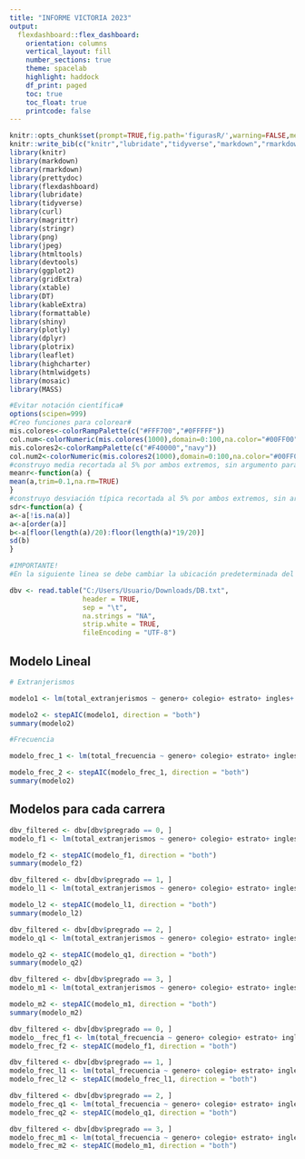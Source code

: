 ---
title: "INFORME VICTORIA 2023"
output: 
  flexdashboard::flex_dashboard:
    orientation: columns
    vertical_layout: fill
    number_sections: true
    theme: spacelab
    highlight: haddock
    df_print: paged
    toc: true
    toc_float: true
    printcode: false
---

```{r setup, include=FALSE}
knitr::opts_chunk$set(prompt=TRUE,fig.path='figurasR/',warning=FALSE,message=FALSE,fig.pos="H",fig.align="center",cache=FALSE,collapse=TRUE,comment="#>")
knitr::write_bib(c("knitr","lubridate","tidyverse","markdown","rmarkdown","curl","ggplot2","flexdashboard","htmlwidgets","png","jpeg","htmltools","devtools","highcharter","plotly","dplyr","xtable","stringr","DT","magrittr","kableExtra","prettydoc","formattable","leaflet","shiny","data.table","mosaic","gridExtra","plotrix"))
library(knitr)
library(markdown)
library(rmarkdown)
library(prettydoc)
library(flexdashboard)
library(lubridate)
library(tidyverse)
library(curl)
library(magrittr)
library(stringr)
library(png)
library(jpeg)
library(htmltools)
library(devtools)
library(ggplot2)
library(gridExtra)
library(xtable)
library(DT)
library(kableExtra)
library(formattable)
library(shiny)
library(plotly)
library(dplyr)
library(plotrix)
library(leaflet)
library(highcharter)
library(htmlwidgets)
library(mosaic)
library(MASS)
```

```{r include=FALSE,results='asis',echo=FALSE}
#Evitar notación científica#
options(scipen=999)
#Creo funciones para colorear#
mis.colores<-colorRampPalette(c("#FFF700","#0FFFFF"))
col.num<-colorNumeric(mis.colores(1000),domain=0:100,na.color="#00FF00",alpha=0.5,reverse=F)
mis.colores2<-colorRampPalette(c("#F40000","navy"))
col.num2<-colorNumeric(mis.colores2(1000),domain=0:100,na.color="#00FF00",alpha=0.5,reverse=F)
#construyo media recortada al 5% por ambos extremos, sin argumento para componer con funciones que no lo piden#
meanr<-function(a) {
mean(a,trim=0.1,na.rm=TRUE)
}
#construyo desviación típica recortada al 5% por ambos extremos, sin argumento para componer con funciones que no lo piden#
sdr<-function(a) {
a<-a[!is.na(a)]
a<-a[order(a)]
b<-a[floor(length(a)/20):floor(length(a)*19/20)]
sd(b)
}
```

```{r include=FALSE,results='asis',echo=FALSE}

#IMPORTANTE! 
#En la siguiente linea se debe cambiar la ubicación predeterminada del archivo por la que tenga en el computador de quien corre el codigo

dbv <- read.table("C:/Users/Usuario/Downloads/DB.txt", 
                  header = TRUE, 
                  sep = "\t", 
                  na.strings = "NA", 
                  strip.white = TRUE, 
                  fileEncoding = "UTF-8")
```

## Modelo Lineal

```{r include=FALSE,results='asis',echo=FALSE}
# Extranjerismos

modelo1 <- lm(total_extranjerismos ~ genero+ colegio+ estrato+ ingles+ curso +pregrado+ semestre+uso_carrera+ frecuencia_ocio+	frecuencia_academico+ medio+razon1+	razon2+	razon3+	razon4+	razon5+	razon6+	razon7, data = dbv)

modelo2 <- stepAIC(modelo1, direction = "both") 
summary(modelo2)

```

```{r include=FALSE,results='asis',echo=FALSE}
#Frecuencia

modelo_frec_1 <- lm(total_frecuencia ~ genero+ colegio+ estrato+ ingles+ curso +pregrado+ semestre+uso_carrera+ frecuencia_ocio+	frecuencia_academico+ medio+razon1+	razon2+	razon3+	razon4+	razon5+	razon6+	razon7, data = dbv)

modelo_frec_2 <- stepAIC(modelo_frec_1, direction = "both") 
summary(modelo2)

```



## Modelos para cada carrera


```{r include=FALSE,results='asis',echo=FALSE}
dbv_filtered <- dbv[dbv$pregrado == 0, ]
modelo_f1 <- lm(total_extranjerismos ~ genero+ colegio+ estrato+ ingles+ curso +pregrado+ semestre+uso_carrera+ frecuencia_ocio+	frecuencia_academico+ medio+razon1+	razon2+	razon3+	razon4+	razon5+	razon6+	razon7, data = dbv_filtered)

modelo_f2 <- stepAIC(modelo_f1, direction = "both") 
summary(modelo_f2)

dbv_filtered <- dbv[dbv$pregrado == 1, ]
modelo_l1 <- lm(total_extranjerismos ~ genero+ colegio+ estrato+ ingles+ curso +pregrado+ semestre+uso_carrera+ frecuencia_ocio+	frecuencia_academico+ medio+razon1+	razon2+	razon3+	razon4+	razon5+	razon6+	razon7, data = dbv_filtered)

modelo_l2 <- stepAIC(modelo_l1, direction = "both") 
summary(modelo_l2)

dbv_filtered <- dbv[dbv$pregrado == 2, ]
modelo_q1 <- lm(total_extranjerismos ~ genero+ colegio+ estrato+ ingles+ curso +pregrado+ semestre+uso_carrera+ frecuencia_ocio+	frecuencia_academico+ medio+razon1+	razon2+	razon3+	razon4+	razon5+	razon6+	razon7, data = dbv_filtered)

modelo_q2 <- stepAIC(modelo_q1, direction = "both") 
summary(modelo_q2)

dbv_filtered <- dbv[dbv$pregrado == 3, ]
modelo_m1 <- lm(total_extranjerismos ~ genero+ colegio+ estrato+ ingles+ curso +pregrado+ semestre+uso_carrera+ frecuencia_ocio+	frecuencia_academico+ medio+razon1+	razon2+	razon3+	razon4+	razon5+	razon6+	razon7, data = dbv_filtered)

modelo_m2 <- stepAIC(modelo_m1, direction = "both") 
summary(modelo_m2)

```

```{r include=FALSE,results='asis',echo=FALSE}
dbv_filtered <- dbv[dbv$pregrado == 0, ]
modelo__frec_f1 <- lm(total_frecuencia ~ genero+ colegio+ estrato+ ingles+ curso +pregrado+ semestre+uso_carrera+ frecuencia_ocio+	frecuencia_academico+ medio+razon1+	razon2+	razon3+	razon4+	razon5+	razon6+	razon7, data = dbv_filtered)
modelo_frec_f2 <- stepAIC(modelo_f1, direction = "both") 

dbv_filtered <- dbv[dbv$pregrado == 1, ]
modelo_frec_l1 <- lm(total_frecuencia ~ genero+ colegio+ estrato+ ingles+ curso +pregrado+ semestre+uso_carrera+ frecuencia_ocio+	frecuencia_academico+ medio+razon1+	razon2+	razon3+	razon4+	razon5+	razon6+	razon7, data = dbv_filtered)
modelo_frec_l2 <- stepAIC(modelo_frec_l1, direction = "both") 

dbv_filtered <- dbv[dbv$pregrado == 2, ]
modelo_frec_q1 <- lm(total_frecuencia ~ genero+ colegio+ estrato+ ingles+ curso +pregrado+ semestre+uso_carrera+ frecuencia_ocio+	frecuencia_academico+ medio+razon1+	razon2+	razon3+	razon4+	razon5+	razon6+	razon7, data = dbv_filtered)
modelo_frec_q2 <- stepAIC(modelo_q1, direction = "both") 

dbv_filtered <- dbv[dbv$pregrado == 3, ]
modelo_frec_m1 <- lm(total_frecuencia ~ genero+ colegio+ estrato+ ingles+ curso +pregrado+ semestre+uso_carrera+ frecuencia_ocio+	frecuencia_academico+ medio+razon1+	razon2+	razon3+	razon4+	razon5+	razon6+	razon7, data = dbv_filtered)
modelo_frec_m2 <- stepAIC(modelo_m1, direction = "both") 


```






